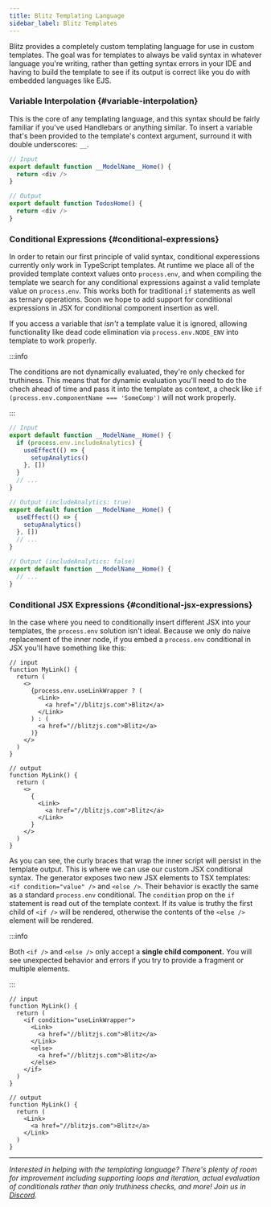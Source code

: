 ```yaml
---
title: Blitz Templating Language
sidebar_label: Blitz Templates
---
```


Blitz provides a completely custom templating language for use in custom templates. The goal was for templates to always be valid syntax in whatever language you're writing, rather than getting syntax errors in your IDE and having to build the template to see if its output is correct like you do with embedded languages like EJS.

### Variable Interpolation {#variable-interpolation}

This is the core of any templating language, and this syntax should be fairly familiar if you've used Handlebars or anything similar. To insert a variable that's been provided to the template's context argument, surround it with double underscores: `__`.

```typescript
// Input
export default function __ModelName__Home() {
  return <div />
}

// Output
export default function TodosHome() {
  return <div />
}
```

### Conditional Expressions {#conditional-expressions}

In order to retain our first principle of valid syntax, conditional experessions currently only work in TypeScript templates. At runtime we place all of the provided template context values onto `process.env`, and when compiling the template we search for any conditional expressions against a valid template value on `process.env`. This works both for traditional `if` statements as well as ternary operations. Soon we hope to add support for conditional expressions in JSX for conditional component insertion as well.

If you access a variable that _isn't_ a template value it is ignored, allowing functionality like dead code elimination via `process.env.NODE_ENV` into template to work properly.

:::info

The conditions are not dynamically evaluated, they're only checked for truthiness. This means that for dynamic evaluation you'll need to do the chech ahead of time and pass it into the template as context, a check like `if (process.env.componentName === 'SomeComp')` will not work properly.

:::

```typescript
// Input
export default function __ModelName__Home() {
  if (process.env.includeAnalytics) {
    useEffect(() => {
      setupAnalytics()
    }, [])
  }
  // ...
}

// Output (includeAnalytics: true)
export default function __ModelName__Home() {
  useEffect(() => {
    setupAnalytics()
  }, [])
  // ...
}

// Output (includeAnalytics: false)
export default function __ModelName__Home() {
  // ...
}
```

### Conditional JSX Expressions {#conditional-jsx-expressions}

In the case where you need to conditionally insert different JSX into your templates, the `process.env` solution isn't ideal. Because we only do naive replacement of the inner node, if you embed a `process.env` conditional in JSX you'll have something like this:

```tsx
// input
function MyLink() {
  return (
    <>
      {process.env.useLinkWrapper ? (
        <Link>
          <a href="//blitzjs.com">Blitz</a>
        </Link>
      ) : (
        <a href="//blitzjs.com">Blitz</a>
      )}
    </>
  )
}

// output
function MyLink() {
  return (
    <>
      {
        <Link>
          <a href="//blitzjs.com">Blitz</a>
        </Link>
      }
    </>
  )
}
```

As you can see, the curly braces that wrap the inner script will persist in the template output. This is where we can use our custom JSX conditional syntax. The generator exposes two new JSX elements to TSX templates: `<if condition="value" />` and `<else />`. Their behavior is exactly the same as a standard `process.env` conditional. The `condition` prop on the `if` statement is read out of the template context. If its value is truthy the first child of `<if />` will be rendered, otherwise the contents of the `<else />` element will be rendered.

:::info

Both `<if />` and `<else />` only accept a **single child component.** You will see unexpected behavior and errors if you try to provide a fragment or multiple elements.

:::

```tsx
// input
function MyLink() {
  return (
    <if condition="useLinkWrapper">
      <Link>
        <a href="//blitzjs.com">Blitz</a>
      </Link>
      <else>
        <a href="//blitzjs.com">Blitz</a>
      </else>
    </if>
  )
}

// output
function MyLink() {
  return (
    <Link>
      <a href="//blitzjs.com">Blitz</a>
    </Link>
  )
}
```

---

_Interested in helping with the templating language? There's plenty of room for improvement including supporting loops and iteration, actual evaluation of conditionals rather than only truthiness checks, and more! Join us in [Discord](https://discord.blitzjs.com)._
